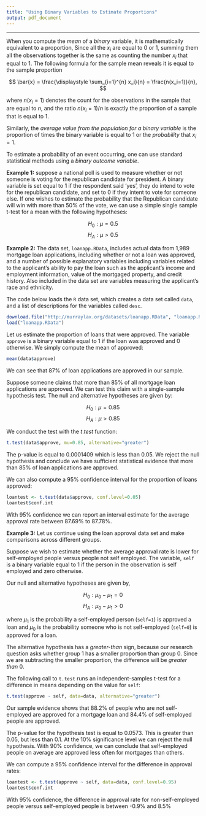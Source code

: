 ```yaml
---
title: "Using Binary Variables to Estimate Proportions"
output: pdf_document
---
```


* * * *

When you compute the *mean* of a *binary* variable, it is mathematically equivalent to a proportion, Since all the $x_i$ are equal to 0 or 1, summing them all the observations together is the same as counting the number $x_i$ that equal to 1. The following formula for the sample mean reveals it is equal to the sample proportion

$$ \bar{x} = \frac{\displaystyle \sum_{i=1}^{n} x_i}{n} = \frac{n(x_i=1)}{n}, $$

where $n(x_i=1)$ denotes the count for the observations in the sample that are equal to $n$, and the ratio $n(x_i=1) / n$ is exactly the proportion of a sample that is equal to 1.

Similarly, the *average value from the population for a binary variable* is the proportion of times the binary variable is equal to 1 or the *probability* that $x_i=1$.

To estimate a probability of an event occurring, one can use standard statistical methods using a *binary outcome variable*. 

**Example 1:** suppose a national poll is used to measure whether or not someone is voting for the republican candidate for president.  A binary variable is set equal to 1 if the respondent said 'yes', they do intend to vote for the republican candidate, and set to 0 if they intent to vote for someone else.  If one wishes to estimate the probability that the Republican candidate will win with more than 50\% of the vote, we can use a simple single sample t-test for a mean with the following hypotheses:

$$ H_0: \mu = 0.5 $$
$$ H_A: \mu > 0.5 $$

**Example 2:** The data set, `loanapp.RData`, includes actual data from 1,989 mortgage loan applications, including whether or not a loan was approved, and a number of possible explanatory variables including variables related to the applicant's ability to pay the loan such as the applicant's income and employment information, value of the mortgaged property, and credit history.  Also included in the data set are variables measuring the applicant's race and ethnicity.

The code below loads the `R` data set, which creates a data set called `data`, and a list of descriptions for the variables called `desc`.

```r
download.file("http://murraylax.org/datasets/loanapp.RData", "loanapp.RData")
load("loanapp.RData")
```

Let us estimate the proportion of loans that were approved.  The variable `approve` is a binary variable equal to 1 if the loan was approved and 0 otherwise.  We simply compute the mean of approved:

```r
mean(data$approve)
```

We can see that 87\% of loan applications are approved in our sample.  

Suppose someone claims that more than 85\% of all mortgage loan applications are approved.  We can test this claim with a single-sample hypothesis test.  The null and alternative hypotheses are given by:

$$ H_0: \mu = 0.85 $$
$$ H_A: \mu > 0.85 $$

We conduct the test with the $t.test$ function:
```r
t.test(data$approve, mu=0.85, alternative="greater")
```

The p-value is equal to $0.0001409$ which is less than 0.05.  We reject the null hypothesis and conclude we have sufficient statistical evidence that more than 85\% of loan applications are approved.

We can also compute a 95\% confidence interval for the proportion of loans approved:

```r
loantest <- t.test(data$approve, conf.level=0.05)
loantest$conf.int
```

With 95\% confidence we can report an interval estimate for the average approval rate between 87.69\% to 87.78\%.  

**Example 3:** Let us continue using the loan approval data set and make comparisons across different groups.  

Suppose we wish to estimate whether the average approval rate is lower for self-employed people versus people not self employed.  The variable, `self` is a binary variable equal to 1 if the person in the observation is self employed and zero otherwise.  

Our null and alternative hypotheses are given by,

$$ H_0: \mu_0 - \mu_1 = 0 $$
$$ H_A: \mu_0 - \mu_1 > 0 $$

where $\mu_1$ is the probability a self-employed person (`self=1`) is approved a loan and $\mu_0$ is the probability someone who is not self-employed (`self=0`) is approved for a loan.  

The alternative hypothesis has a *greater-than* sign, because our research question asks whether group 1 has a smaller proportion than group 0.  Since we are subtracting the smaller proportion, the difference will be *greater than* 0.

The following call to `t.test` runs an independent-samples t-test for a difference in means depending on the value for `self`:

```r
t.test(approve ~ self, data=data, alternative="greater")
```

Our sample evidence shows that 88.2\% of people who are not self-employed are approved for a mortgage loan and 84.4\% of self-employed people are approved.  

The p-value for the hypothesis test is equal to 0.0573.  This is greater than 0.05, but less than 0.1.  At the 10\% significance level we can reject the null hypothesis.  With 90% confidence, we can conclude that self-employed people on average are approved less often for mortgages than others. 

We can compute a 95\% confidence interval for the difference in approval rates:

```r
loantest <- t.test(approve ~ self, data=data, conf.level=0.95)
loantest$conf.int
```

With 95\% confidence, the difference in approval rate for non-self-employed people versus self-employed people is between -0.9\% and 8.5\%

